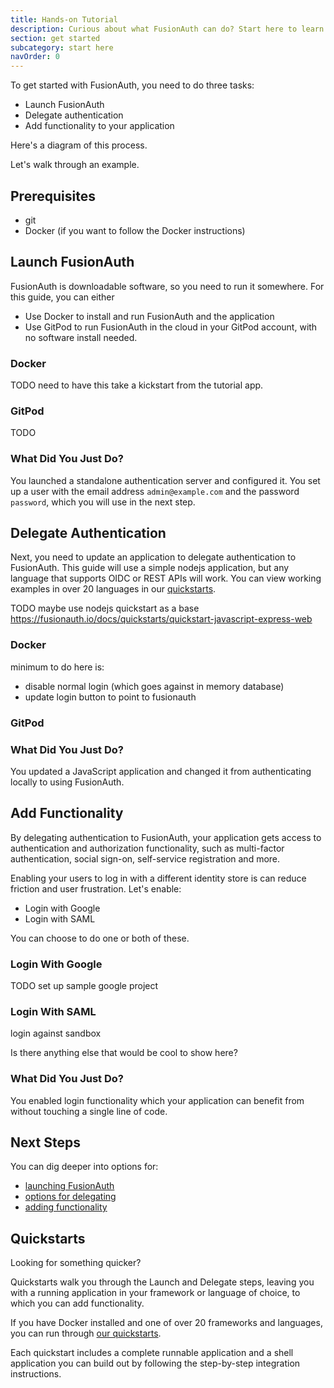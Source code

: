 ```yaml
---
title: Hands-on Tutorial
description: Curious about what FusionAuth can do? Start here to learn about it.
section: get started
subcategory: start here
navOrder: 0
---
```


To get started with FusionAuth, you need to do three tasks:

* Launch FusionAuth
* Delegate authentication
* Add functionality to your application

Here's a diagram of this process.

<StartDiagram alt="Launch, then delegate, then add functionality" />

Let's walk through an example.

## Prerequisites

* git
* Docker (if you want to follow the Docker instructions)

## Launch FusionAuth

FusionAuth is downloadable software, so you need to run it somewhere. For this guide, you can either

* Use Docker to install and run FusionAuth and the application
* Use GitPod to run FusionAuth in the cloud in your GitPod account, with no software install needed.

### Docker

<DockerComposeFiles />

TODO need to have this take a kickstart from the tutorial app.

### GitPod

TODO

### What Did You Just Do?

You launched a standalone authentication server and configured it. You set up a user with the email address `admin@example.com` and the password `password`, which you will use in the next step.

## Delegate Authentication

Next, you need to update an application to delegate authentication to FusionAuth. This guide will use a simple nodejs application, but any language that supports OIDC or REST APIs will work. You can view working examples in over 20 languages in our [quickstarts](/docs/quickstarts).

TODO maybe use nodejs quickstart as a base https://fusionauth.io/docs/quickstarts/quickstart-javascript-express-web

### Docker

minimum to do here is:

* disable normal login (which goes against in memory database)
* update login button to point to fusionauth


### GitPod

### What Did You Just Do?

You updated a JavaScript application and changed it from authenticating locally to using FusionAuth.

## Add Functionality

By delegating authentication to FusionAuth, your application gets access to authentication and authorization functionality, such as multi-factor authentication, social sign-on, self-service registration and more.

Enabling your users to log in with a different identity store is can reduce friction and user frustration. Let's enable:

* Login with Google
* Login with SAML

You can choose to do one or both of these.

### Login With Google

TODO set up sample google project

### Login With SAML

login against sandbox

Is there anything else that would be cool to show here?

### What Did You Just Do?

You enabled login functionality which your application can benefit from without touching a single line of code.

## Next Steps

You can dig deeper into options for:

* [launching FusionAuth](/docs/get-started/start-here/launch)
* [options for delegating](/docs/get-started/start-here/delegate) 
* [adding functionality](/docs/get-started/start-here/add)

## Quickstarts

Looking for something quicker?

Quickstarts walk you through the Launch and Delegate steps, leaving you with a running application in your framework or language of choice, to which you can add functionality.

If you have Docker installed and one of over 20 frameworks and languages, you can run through [our quickstarts](/docs/quickstarts).

Each quickstart includes a complete runnable application and a shell application you can build out by following the step-by-step integration instructions.

